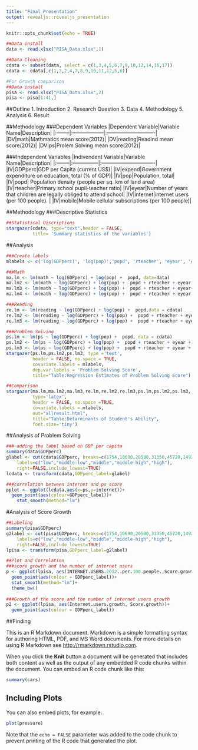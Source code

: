 ```yaml
---
title: "Final Presentation"
output: revealjs::revealjs_presentation
---
```


```r
knitr::opts_chunk$set(echo = TRUE)

```

```r
##Data install
data <- read.xlsx("PISA_Data.xlsx",1)

##Data Cleaning
cdata <- subset(data, select = c(1,3,4,5,6,7,9,10,12,14,16,17))
cdata <- cdata[,c(1,3,2,4,7,8,9,10,11,12,5,6)]

#For Growth comparison
##Data install
pisa <- read.xlsx("PISA_Data.xlsx",2)
pisa <- pisa[1:41,]
```

##Outline
1. Introduction
2. Research Question
3. Data
4. Methodology
5. Analysis
6. Result


##Methodology
###Dependent Variables
|Dependent Variable|Variable Name|Description|
|:--------|:------------------|:----------------------------|
|DV|math|Mathmatics mean score(2012)|
|DV|reading|Readind mean score(2012)|
|DV|ps|Prolem Solving mean score(2012)|

###Independent Variables
|Indivendent Variable|Variable Name|Description|
|:--------|:---------------|:-------------------------------|
|IV|GDPperc|GDP per Capita (current US$)|
|IV|expend|Government expenditure on education, total (% of GDP)|
|IV|pop|Population, total|
|IV|popd| Population density (people per sq. km of land area)
|IV|rteacher|Primary school pupil-teacher ratio|
|IV|eyear|Number of years that children are legally obliged to attend school|
|IV|internet|internet users (per 100 people). |
|IV|mobile|Mobile cellular subscriptions (per 100 people)|

##Methodology
###Descriptive Statistics
```r
##Statistical Discriptions
stargazer(cdata, type="text",header = FALSE,
          title= 'Summary statistics of the variables')
```

##Analysis
```r
###Create labels
mlabels <- c('log(GDPperc)', 'log(pop)','popd', 'rteacher', 'eyear', 'expend', 'internet','mobile','(intercept)')

###Math
ma.lm <- lm(math ~ log(GDPperc) + log(pop) +  popd, data=data)
ma.lm2 <- lm(math ~ log(GDPperc) + log(pop) +  popd + rteacher + eyear + expend, data = data)
ma.lm3 <- lm(math ~ log(GDPperc) + log(pop) +  popd + rteacher + eyear+ internet + mobile, data = data)
ma.lm4 <- lm(math ~ log(GDPperc) + log(pop) +  popd + rteacher + eyear + expend + internet + mobile, data = data)

###Reading
re.lm <- lm(reading ~ log(GDPperc) + log(pop) +  popd,data = cdata)
re.lm2 <- lm(reading ~ log(GDPperc) + log(pop) +  popd + rteacher + eyear + expend, data = cdata )
re.lm3 <- lm(reading ~ log(GDPperc) + log(pop) +  popd + rteacher + eyear + expend + internet + mobile,data = cdata )

###Problem Solving
ps.lm <- lm(ps ~ log(GDPperc) + log(pop) +  popd, data = cdata)
ps.lm2 <- lm(ps ~ log(GDPperc) + log(pop) +  popd + rteacher + eyear + expend, data = cdata)
ps.lm3 <- lm(ps ~ log(GDPperc) + log(pop) +  popd + rteacher + eyear + expend + internet + mobile, data = cdata)
stargazer(ps.lm,ps.lm2,ps.lm3, type ='text',
          header = FALSE, no.space = TRUE,
          covariate.labels = mlabels,
          dep.var.labels = 'Problem Solving Score',
          title="Table:Regression Estimates of Problem Solving Score")

##Comparison
stargazer(ma.lm,ma.lm2,ma.lm3,re.lm,re.lm2,re.lm3,ps.lm,ps.lm2,ps.lm3,
          type='latex',
          header = FALSE, no.space =TRUE,
          covariate.labels = mlabels,
          out="allresult.html",
          title="Table:Detarminants of Student's Ability",
          font.size='tiny')

```

##Analysis of Problem Solving
```r

### adding the label based on GDP per capita
summary(data$GDPperc)
glabel <- cut(cdata$GDPperc, breaks=c(1754,10690,20580,31350,45720,149200),
    labels=c("low","middle-low","middle","middle-high","high"),
    right=FALSE,include_lowest=TRUE)
lcdata <- transform(cdata,GDPperc_label=glabel)

###correlation between internet and ps score
pplot <- ggplot(lcdata,aes(x=ps,y=internet))+
  geom_point(aes(colour=GDPperc_label))+
    stat_smooth(method="lm")
```


#Analysis of Score Growth
```r
##Labeling
summary(pisa$GDPperc)
g2label <- cut(pisa$GDPperc, breaks=c(1754,10690,20580,31350,45720,149200),
    labels=c("low","middle-low","middle","middle-high","high"),
    right=FALSE,include_lowest=TRUE)
lpisa <- transform(pisa,GDPperc_label=g2label)

##Plot and Correlation
###score growth and the number of internet users
p <- ggplot(lpisa, aes(INTERNET.USERS.2012..per.100.people.,Score.growth))+
  geom_point(aes(colour = GDPperc_label))+
  stat_smooth(method="lm")+
  theme_bw()
  
###Growth of the score and the number of internet users growth
p2 <- ggplot(lpisa, aes(Internet.users.growth, Score.growth))+
  geom_point(aes(colour = GDPperc_label))

```


##Finding

This is an R Markdown document. Markdown is a simple formatting syntax for authoring HTML, PDF, and MS Word documents. For more details on using R Markdown see <http://rmarkdown.rstudio.com>.

When you click the **Knit** button a document will be generated that includes both content as well as the output of any embedded R code chunks within the document. You can embed an R code chunk like this:

```r
summary(cars)
```

## Including Plots

You can also embed plots, for example:

```r
plot(pressure)
```

Note that the `echo = FALSE` parameter was added to the code chunk to prevent printing of the R code that generated the plot.
